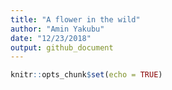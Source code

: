 ```yaml
---
title: "A flower in the wild"
author: "Amin Yakubu"
date: "12/23/2018"
output: github_document
---
```


```r
knitr::opts_chunk$set(echo = TRUE)
```


